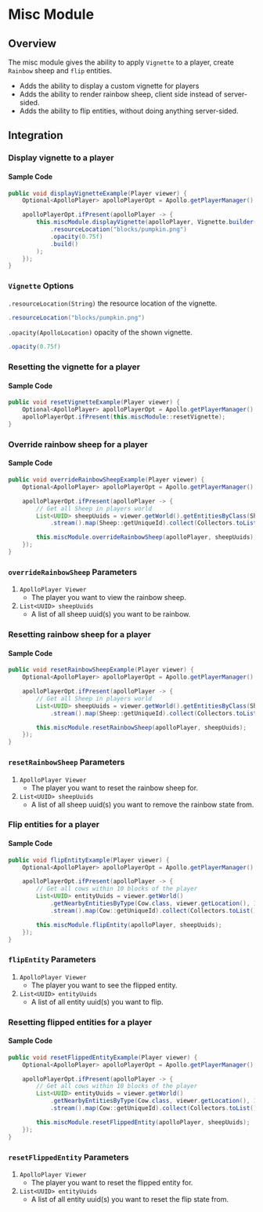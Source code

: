 # Misc Module

## Overview

The misc module gives the ability to apply `Vignette` to a player, create `Rainbow` sheep and `flip` entities.

* Adds the ability to display a custom vignette for players
* Adds the ability to render rainbow sheep, client side instead of server-sided.
* Adds the ability to flip entities, without doing anything server-sided.

## Integration

### Display vignette to a player

#### Sample Code

```java
public void displayVignetteExample(Player viewer) {
    Optional<ApolloPlayer> apolloPlayerOpt = Apollo.getPlayerManager().getPlayer(viewer.getUniqueId());

    apolloPlayerOpt.ifPresent(apolloPlayer -> {
        this.miscModule.displayVignette(apolloPlayer, Vignette.builder()
            .resourceLocation("blocks/pumpkin.png")
            .opacity(0.75f)
            .build()
        );
    });
}
```

### `Vignette` Options

`.resourceLocation(String)` the resource location of the vignette.

```java
.resourceLocation("blocks/pumpkin.png")
```

`.opacity(ApolloLocation)` opacity of the shown vignette.

```java
.opacity(0.75f)
```

### Resetting the vignette for a player

#### Sample Code

```java
public void resetVignetteExample(Player viewer) {
    Optional<ApolloPlayer> apolloPlayerOpt = Apollo.getPlayerManager().getPlayer(viewer.getUniqueId());
    apolloPlayerOpt.ifPresent(this.miscModule::resetVignette);
}
```

### Override rainbow sheep for a player

#### Sample Code

```java
public void overrideRainbowSheepExample(Player viewer) {
    Optional<ApolloPlayer> apolloPlayerOpt = Apollo.getPlayerManager().getPlayer(viewer.getUniqueId());

    apolloPlayerOpt.ifPresent(apolloPlayer -> {
        // Get all Sheep in players world
        List<UUID> sheepUuids = viewer.getWorld().getEntitiesByClass(Sheep.class)
            .stream().map(Sheep::getUniqueId).collect(Collectors.toList());

        this.miscModule.overrideRainbowSheep(apolloPlayer, sheepUuids);
    });
}
```

### `overrideRainbowSheep` Parameters

1. `ApolloPlayer Viewer`
   - The player you want to view the rainbow sheep.
2. `List<UUID> sheepUuids`
   - A list of all sheep uuid(s) you want to be rainbow.

### Resetting rainbow sheep for a player

#### Sample Code

```java
public void resetRainbowSheepExample(Player viewer) {
    Optional<ApolloPlayer> apolloPlayerOpt = Apollo.getPlayerManager().getPlayer(viewer.getUniqueId());

    apolloPlayerOpt.ifPresent(apolloPlayer -> {
        // Get all Sheep in players world
        List<UUID> sheepUuids = viewer.getWorld().getEntitiesByClass(Sheep.class)
            .stream().map(Sheep::getUniqueId).collect(Collectors.toList());

        this.miscModule.resetRainbowSheep(apolloPlayer, sheepUuids);
    });
}
```

### `resetRainbowSheep` Parameters

1. `ApolloPlayer Viewer`
    - The player you want to reset the rainbow sheep for.
2. `List<UUID> sheepUuids`
    - A list of all sheep uuid(s) you want to remove the rainbow state from.

### Flip entities for a player

#### Sample Code

```java
public void flipEntityExample(Player viewer) {
    Optional<ApolloPlayer> apolloPlayerOpt = Apollo.getPlayerManager().getPlayer(viewer.getUniqueId());

    apolloPlayerOpt.ifPresent(apolloPlayer -> {
        // Get all cows within 10 blocks of the player
        List<UUID> entityUuids = viewer.getWorld()
            .getNearbyEntitiesByType(Cow.class, viewer.getLocation(), 10)
            .stream().map(Cow::getUniqueId).collect(Collectors.toList());

        this.miscModule.flipEntity(apolloPlayer, sheepUuids);
    });
}
```

### `flipEntity` Parameters

1. `ApolloPlayer Viewer`
    - The player you want to see the flipped entity.
2. `List<UUID> entityUuids`
    - A list of all entity uuid(s) you want to flip.

### Resetting flipped entities for a player

#### Sample Code

```java
public void resetFlippedEntityExample(Player viewer) {
    Optional<ApolloPlayer> apolloPlayerOpt = Apollo.getPlayerManager().getPlayer(viewer.getUniqueId());

    apolloPlayerOpt.ifPresent(apolloPlayer -> {
        // Get all cows within 10 blocks of the player
        List<UUID> entityUuids = viewer.getWorld()
            .getNearbyEntitiesByType(Cow.class, viewer.getLocation(), 10)
            .stream().map(Cow::getUniqueId).collect(Collectors.toList());

        this.miscModule.resetFlippedEntity(apolloPlayer, sheepUuids);
    });
}
```

### `resetFlippedEntity` Parameters

1. `ApolloPlayer Viewer`
    - The player you want to reset the flipped entity for.
2. `List<UUID> entityUuids`
    - A list of all entity uuid(s) you want to reset the flip state from.
